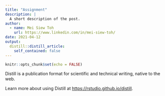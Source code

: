 ```yaml
---
title: "Assignment"
description: |
  A short description of the post.
author:
  - name: Mei Siew Toh
    url: https://www.linkedin.com/in/mei-siew-toh/
date: 2021-04-12
output:
  distill::distill_article:
    self_contained: false
---
```



```r
knitr::opts_chunk$set(echo = FALSE)
```

Distill is a publication format for scientific and technical writing, native to the web.

Learn more about using Distill at <https://rstudio.github.io/distill>.


